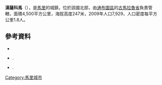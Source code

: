 '''漢薩科馬'''（{{lang-fr|Hamzakoma}}），是[[馬里|馬里]]的城鎮，位於該國北部，由[[通布圖區|通布圖區]]的[[古馬拉魯省|古馬拉魯省]]負責管轄，面積4,500平方公里，海拔高度247米，2009年人口7,929，人口密度每平方公里1.8人。

==參考資料==
*{{citation | url=http://instat.gov.ml/documentation/tombouctou.pdf | publisher=République de Mali: Institut National de la Statistique | title=Resultats Provisoires RGPH 2009 (Région de Tombouctou) | language=fr | accessdate=2015-07-21 | archive-date=2011-07-22 | archive-url=https://web.archive.org/web/20110722215701/http://instat.gov.ml/documentation/tombouctou.pdf | dead-url=no }}
*{{citation | title=Plan de Sécurité Alimentaire Commune Rurale de Hamzakoma 2006-2010 | publisher=Commissariat à la Sécurité Alimentaire, République du Mali, USAID-Mali | year=2006 | url=http://www.aec.msu.edu/fs2/mali_fd_strtgy/plans/tombouctou/gourma_rharous/psa_hamzakoma.pdf | language=fr | deadurl=yes | archiveurl=https://web.archive.org/web/20120905205103/http://www.aec.msu.edu/fs2/mali_fd_strtgy/plans/tombouctou/gourma_rharous/psa_hamzakoma.pdf | archivedate=2012-09-05 }}.
*{{citation | title= Situation des points d'eau modernes au Mali en 2003: Hamzakoma | url= http://www.bndr-mali.org/bnn-mali/index.php?option=com_docman&task=doc_download&gid=980&Itemid=53 | publisher= Ministère des Mines, de l'Energie et de l'Eau, République du Mali | year= 2003 | language= fr }}{{dead link|date=2018年3月 |bot=InternetArchiveBot |fix-attempted=yes }}.

{{Coord|16|45|25|N|2|26|42|W|display=title}}

{{通布圖區}}

[[Category:馬里城市|Category:馬里城市]]


{{Mali-geo-stub}}